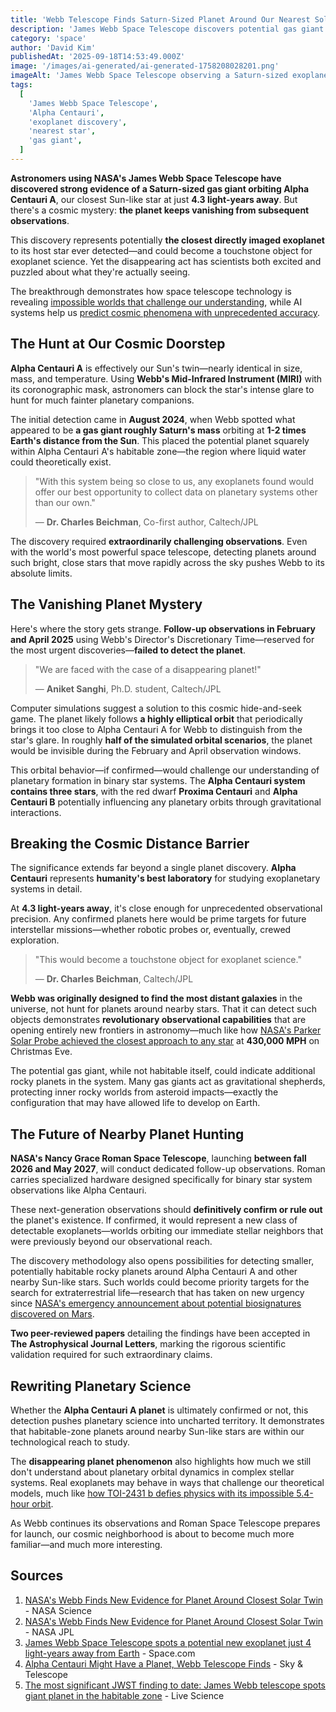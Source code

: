 ```yaml
---
title: 'Webb Telescope Finds Saturn-Sized Planet Around Our Nearest Solar Twin - But It Keeps Disappearing'
description: 'James Webb Space Telescope discovers potential gas giant orbiting Alpha Centauri A, our closest Sun-like star, in groundbreaking observation that challenges planetary science'
category: 'space'
author: 'David Kim'
publishedAt: '2025-09-18T14:53:49.000Z'
image: '/images/ai-generated/ai-generated-1758208028201.png'
imageAlt: 'James Webb Space Telescope observing a Saturn-sized exoplanet around the bright binary star system Alpha Centauri with cosmic lighting effects'
tags:
  [
    'James Webb Space Telescope',
    'Alpha Centauri',
    'exoplanet discovery',
    'nearest star',
    'gas giant',
  ]
---
```


**Astronomers using NASA's James Webb Space Telescope have discovered strong evidence of a Saturn-sized gas giant orbiting Alpha Centauri A**, our closest Sun-like star at just **4.3 light-years away**. But there's a cosmic mystery: **the planet keeps vanishing from subsequent observations**.

This discovery represents potentially **the closest directly imaged exoplanet** to its host star ever detected—and could become a touchstone object for exoplanet science. Yet the disappearing act has scientists both excited and puzzled about what they're actually seeing.

The breakthrough demonstrates how space telescope technology is revealing [impossible worlds that challenge our understanding](/space/toi-2431-b-impossible-planet-defies-physics-nasa-discovery), while AI systems help us [predict cosmic phenomena with unprecedented accuracy](/technology/ai-solar-storm-prediction-nyuad-breakthrough-45-percent-accuracy).

## The Hunt at Our Cosmic Doorstep

**Alpha Centauri A** is effectively our Sun's twin—nearly identical in size, mass, and temperature. Using **Webb's Mid-Infrared Instrument (MIRI)** with its coronographic mask, astronomers can block the star's intense glare to hunt for much fainter planetary companions.

The initial detection came in **August 2024**, when Webb spotted what appeared to be **a gas giant roughly Saturn's mass** orbiting at **1-2 times Earth's distance from the Sun**. This placed the potential planet squarely within Alpha Centauri A's habitable zone—the region where liquid water could theoretically exist.

> "With this system being so close to us, any exoplanets found would offer our best opportunity to collect data on planetary systems other than our own."
>
> — **Dr. Charles Beichman**, Co-first author, Caltech/JPL

The discovery required **extraordinarily challenging observations**. Even with the world's most powerful space telescope, detecting planets around such bright, close stars that move rapidly across the sky pushes Webb to its absolute limits.

## The Vanishing Planet Mystery

Here's where the story gets strange. **Follow-up observations in February and April 2025** using Webb's Director's Discretionary Time—reserved for the most urgent discoveries—**failed to detect the planet**.

> "We are faced with the case of a disappearing planet!"
>
> — **Aniket Sanghi**, Ph.D. student, Caltech/JPL

Computer simulations suggest a solution to this cosmic hide-and-seek game. The planet likely follows **a highly elliptical orbit** that periodically brings it too close to Alpha Centauri A for Webb to distinguish from the star's glare. In roughly **half of the simulated orbital scenarios**, the planet would be invisible during the February and April observation windows.

This orbital behavior—if confirmed—would challenge our understanding of planetary formation in binary star systems. The **Alpha Centauri system contains three stars**, with the red dwarf **Proxima Centauri** and **Alpha Centauri B** potentially influencing any planetary orbits through gravitational interactions.

## Breaking the Cosmic Distance Barrier

The significance extends far beyond a single planet discovery. **Alpha Centauri** represents **humanity's best laboratory** for studying exoplanetary systems in detail.

At **4.3 light-years away**, it's close enough for unprecedented observational precision. Any confirmed planets here would be prime targets for future interstellar missions—whether robotic probes or, eventually, crewed exploration.

> "This would become a touchstone object for exoplanet science."
>
> — **Dr. Charles Beichman**, Caltech/JPL

**Webb was originally designed to find the most distant galaxies** in the universe, not hunt for planets around nearby stars. That it can detect such objects demonstrates **revolutionary observational capabilities** that are opening entirely new frontiers in astronomy—much like how [NASA's Parker Solar Probe achieved the closest approach to any star](/space/parker-solar-probe-christmas-eve-historic-flyby) at **430,000 MPH** on Christmas Eve.

The potential gas giant, while not habitable itself, could indicate additional rocky planets in the system. Many gas giants act as gravitational shepherds, protecting inner rocky worlds from asteroid impacts—exactly the configuration that may have allowed life to develop on Earth.

## The Future of Nearby Planet Hunting

**NASA's Nancy Grace Roman Space Telescope**, launching **between fall 2026 and May 2027**, will conduct dedicated follow-up observations. Roman carries specialized hardware designed specifically for binary star system observations like Alpha Centauri.

These next-generation observations should **definitively confirm or rule out** the planet's existence. If confirmed, it would represent a new class of detectable exoplanets—worlds orbiting our immediate stellar neighbors that were previously beyond our observational reach.

The discovery methodology also opens possibilities for detecting smaller, potentially habitable rocky planets around Alpha Centauri A and other nearby Sun-like stars. Such worlds could become priority targets for the search for extraterrestrial life—research that has taken on new urgency since [NASA's emergency announcement about potential biosignatures discovered on Mars](/space/nasa-mars-emergency-discovery-biosignature).

**Two peer-reviewed papers** detailing the findings have been accepted in **The Astrophysical Journal Letters**, marking the rigorous scientific validation required for such extraordinary claims.

## Rewriting Planetary Science

Whether the **Alpha Centauri A planet** is ultimately confirmed or not, this detection pushes planetary science into uncharted territory. It demonstrates that habitable-zone planets around nearby Sun-like stars are within our technological reach to study.

The **disappearing planet phenomenon** also highlights how much we still don't understand about planetary orbital dynamics in complex stellar systems. Real exoplanets may behave in ways that challenge our theoretical models, much like [how TOI-2431 b defies physics with its impossible 5.4-hour orbit](/space/toi-2431-b-impossible-planet-defies-physics-nasa-discovery).

As Webb continues its observations and Roman Space Telescope prepares for launch, our cosmic neighborhood is about to become much more familiar—and much more interesting.

## Sources

1. [NASA's Webb Finds New Evidence for Planet Around Closest Solar Twin](https://science.nasa.gov/missions/webb/nasas-webb-finds-new-evidence-for-planet-around-closest-solar-twin/) - NASA Science
2. [NASA's Webb Finds New Evidence for Planet Around Closest Solar Twin](https://www.jpl.nasa.gov/news/nasas-webb-finds-new-evidence-for-planet-around-closest-solar-twin/) - NASA JPL
3. [James Webb Space Telescope spots a potential new exoplanet just 4 light-years away from Earth](https://www.space.com/astronomy/exoplanets/james-webb-space-telescope-spots-a-potential-new-exoplanet-just-4-light-years-away-from-earth) - Space.com
4. [Alpha Centauri Might Have a Planet, Webb Telescope Finds](https://skyandtelescope.org/astronomy-news/alpha-centauri-might-have-a-planet-webb-telescope-finds/) - Sky & Telescope
5. [The most significant JWST finding to date: James Webb telescope spots giant planet in the habitable zone](https://www.livescience.com/space/astronomy/the-most-significant-jwst-finding-to-date-james-webb-spots-then-loses-a-giant-planet-orbiting-in-the-habitable-zone-of-our-closest-sun-like-star) - Live Science
